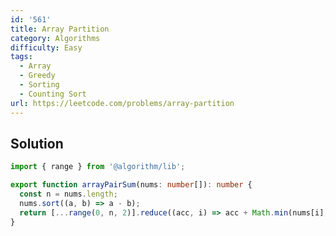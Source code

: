 ```yaml
---
id: '561'
title: Array Partition
category: Algorithms
difficulty: Easy
tags:
  - Array
  - Greedy
  - Sorting
  - Counting Sort
url: https://leetcode.com/problems/array-partition
---
```


## Solution

```typescript showLineNumbers
import { range } from '@algorithm/lib';

export function arrayPairSum(nums: number[]): number {
  const n = nums.length;
  nums.sort((a, b) => a - b);
  return [...range(0, n, 2)].reduce((acc, i) => acc + Math.min(nums[i], nums[i] + 1), 0);
}
```
